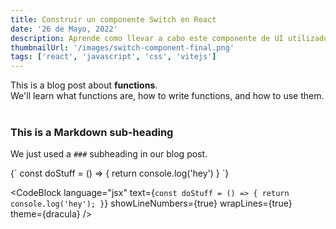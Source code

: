 ```yaml
---
title: Construir un componente Switch en React
date: '26 de Mayo, 2022'
description: Aprende como llevar a cabo este componente de UI utilizado en muchos sitios de manera simple con React.
thumbnailUrl: '/images/switch-component-final.png'
tags: ['react', 'javascript', 'css', 'vitejs']
---
```


<div>
  This is a blog post about <strong>functions</strong>. <br />
  We'll learn what functions are, how to write functions, and how to use them.
</div>

<br />

### This is a Markdown sub-heading

We just used a `###` subheading in our blog post.

<SyntaxHighlighter language="javascript">
  {`
    const doStuff = () => {
      return console.log('hey')
    }
  `}
</SyntaxHighlighter>

<CodeBlock
  language="jsx"
  text={`const doStuff = () => {
  return console.log('hey');
}`}
  showLineNumbers={true}
  wrapLines={true}
  theme={dracula}
/>
